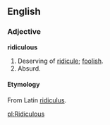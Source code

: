 ==English==
===Adjective===
'''ridiculous'''
# Deserving of [[ridicule]]; [[foolish]].
# Absurd.

====Etymology====
From Latin [[ridiculus]].

[[pl:Ridiculous]]
